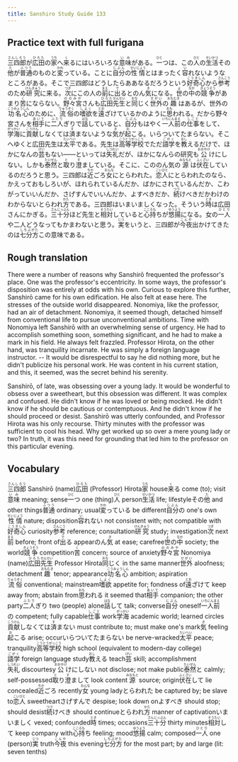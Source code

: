 ```yaml
---
title: Sanshiro Study Guide 133
---
```


## Practice text with full furigana

<p>
<ruby><rb>三四郎</rb><rt>さんしろう</rt></ruby>が<ruby><rb>広田</rb><rt>ひろた</rt></ruby>の<ruby><rb>家</rb><rt>うち</rt></ruby>へ<ruby><rb>来</rb><rt>く</rt></ruby>るにはいろいろな<ruby><rb>意味</rb><rt>いみ</rt></ruby>がある。<ruby><rb>一</rb><rt>ひと</rt></ruby>つは、この<ruby><rb>人</rb><rt>ひと</rt></ruby>の<ruby><rb>生活</rb><rt>せいかつ</rt></ruby>その<ruby><rb>他</rb><rt>た</rt></ruby>が<ruby><rb>普通</rb><rt>ふつう</rt></ruby>のものと<ruby><rb>変</rb><rt>かわ</rt></ruby>っている。ことに<ruby><rb>自分</rb><rt>じぶん</rt></ruby>の<ruby><rb>性情</rb><rt>せいじょう</rt></ruby>とはまったく<ruby><rb>容</rb><rt>い</rt></ruby>れないようなところがある。そこで三四郎はどうしたらああなるだろうという<ruby><rb>好奇心</rb><rt>こうきしん</rt></ruby>から<ruby><rb>参考</rb><rt>さんこう</rt></ruby>のため<ruby><rb>研究</rb><rt>けんきゅう</rt></ruby>に来る。<ruby><rb>次</rb><rt>つぎ</rt></ruby>にこの人の<ruby><rb>前</rb><rt>まえ</rt></ruby>に<ruby><rb>出</rb><rt>で</rt></ruby>るとのん<ruby><rb>気</rb><rt>き</rt></ruby>になる。<ruby><rb>世</rb><rt>よ</rt></ruby>の<ruby><rb>中</rb><rt>なか</rt></ruby>の<ruby><rb>競争</rb><rt>きょうそう</rt></ruby>があまり<ruby><rb>苦</rb><rt>く</rt></ruby>にならない。<ruby><rb>野々宮</rb><rt>ののみや</rt></ruby>さんも<ruby><rb>広田</rb><rt>ひろた</rt></ruby><ruby><rb>先生</rb><rt>せんせい</rt></ruby>と<ruby><rb>同</rb><rt>おな</rt></ruby>じく<ruby><rb>世外</rb><rt>せがい</rt></ruby>の<ruby><rb>趣</rb><rt>おもむき</rt></ruby>はあるが、世外の<ruby><rb>功名心</rb><rt>こうみょうしん</rt></ruby>のために、<ruby><rb>流俗</rb><rt>りゅうぞく</rt></ruby>の<ruby><rb>嗜欲</rb><rt>しよく</rt></ruby>を<ruby><rb>遠</rb><rt>とお</rt></ruby>ざけているかのように<ruby><rb>思</rb><rt>おも</rt></ruby>われる。だから野々宮さんを<ruby><rb>相手</rb><rt>あいて</rt></ruby>に<ruby><rb>二人</rb><rt>ふたり</rt></ruby>ぎりで<ruby><rb>話</rb><rt>はな</rt></ruby>していると、<ruby><rb>自分</rb><rt>じぶん</rt></ruby>もはやく<ruby><rb>一人前</rb><rt>いちにんまえ</rt></ruby>の<ruby><rb>仕事</rb><rt>しごと</rt></ruby>をして、<ruby><rb>学海</rb><rt>がっかい</rt></ruby>に<ruby><rb>貢献</rb><rt>こうけん</rt></ruby>しなくては<ruby><rb>済</rb><rt>す</rt></ruby>まないような<ruby><rb>気</rb><rt>き</rt></ruby>が<ruby><rb>起</rb><rt>お</rt></ruby>こる。いらついてたまらない。そこへゆくと広田先生は<ruby><rb>太平</rb><rt>たいへい</rt></ruby>である。先生は<ruby><rb>高等学校</rb><rt>こうとうがっこう</rt></ruby>でただ<ruby><rb>語学</rb><rt>ごがく</rt></ruby>を<ruby><rb>教</rb><rt>おし</rt></ruby>えるだけで、ほかになんの<ruby><rb>芸</rb><rt>げい</rt></ruby>もない――といっては<ruby><rb>失礼</rb><rt>しつれい</rt></ruby>だが、ほかになんらの研究も<ruby><rb>公</rb><rt>おおやけ</rt></ruby>けにしない。しかも<ruby><rb>泰然</rb><rt>たいぜん</rt></ruby>と<ruby><rb>取</rb><rt>と</rt></ruby>り<ruby><rb>澄</rb><rt>す</rt></ruby>ましている。そこに、こののん気の<ruby><rb>源</rb><rt>みなもと</rt></ruby>は<ruby><rb>伏在</rb><rt>ふくざい</rt></ruby>しているのだろうと思う。三四郎は<ruby><rb>近</rb><rt>ちか</rt></ruby>ごろ<ruby><rb>女</rb><rt>おんな</rt></ruby>にとらわれた。<ruby><rb>恋人</rb><rt>こいびと</rt></ruby>にとらわれたのなら、かえっておもしろいが、ほれられているんだか、ばかにされているんだか、こわがっていいんだか、さげすんでいいんだか、よすべきだか、<ruby><rb>続</rb><rt>つづ</rt></ruby>けべきだかわけのわからないとらわれ<ruby><rb>方</rb><rt>かた</rt></ruby>である。三四郎はいまいましくなった。そういう<ruby><rb>時</rb><rt>とき</rt></ruby>は広田さんにかぎる。<ruby><rb>三十分</rb><rt>さんじっぷん</rt></ruby>ほど先生と<ruby><rb>相対</rb><rt>そうたい</rt></ruby>していると<ruby><rb>心持</rb><rt>こころも</rt></ruby>ちが<ruby><rb>悠揚</rb><rt>ゆうよう</rt></ruby>になる。女の<ruby><rb>一人</rb><rt>ひとり</rt></ruby>や二人どうなってもかまわないと思う。<ruby><rb>実</rb><rt>じつ</rt></ruby>をいうと、三四郎が<ruby><rb>今夜</rb><rt>こんや</rt></ruby>出かけてきたのは<ruby><rb>七分方</rb><rt>しちぶがた</rt></ruby>この意味である。
</p>


## Rough translation

There were a number of reasons why Sanshirō frequented the professor's place. One was the professor's eccentricity. In some ways, the professor's disposition was entirely at odds with his own. Curious to explore this further, Sanshirō came for his own edification. He also felt at ease here. The stresses of the outside world disappeared. Nonomiya, like the professor, had an air of detachment. Nonomiya, it seemed though, detached himself from conventional life to pursue unconventional ambitions. Time with Nonomiya left Sanshirō with an overwhelming sense of urgency. He had to accomplish something soon, something significant, and he had to make a mark in his field. He always felt frazzled. Professor Hirota, on the other hand, was tranquility incarnate. He was simply a foreign language instructor. -- It would be disrespectful to say he did nothing more, but he didn't publicize his personal work. He was content in his current station, and this, it seemed, was the secret behind his serenity.

Sanshirō, of late, was obsessing over a young lady. It would be wonderful to obsess over a sweetheart, but this obsession was different. It was complex and confused. He didn't know if he was loved or being mocked. He didn't know if he should be cautious or contemptuous. And he didn't know if he should proceed or desist. Sanshirō was utterly confounded, and Professor Hirota was his only recourse. Thirty minutes with the professor was sufficient to cool his head. Why get worked up so over a mere young lady or two? In truth, it was this need for grounding that led him to the professor on this particular evening.     


## Vocabulary

<p>
<span class="vocabstudy"><ruby><rb>三四郎</rb><rt>さんしろう</rt></ruby>&nbsp;Sanshirō (name)</span><span class="vocabstudy"><ruby><rb>広田</rb><rt>ひろた</rt></ruby>&nbsp;(Professor) Hirota</span><span class="vocabstudy"><ruby><rb>家</rb><rt>うち</rt></ruby>&nbsp;house</span><span class="vocabstudy"><ruby><rb>来</rb><rt>く</rt></ruby>る&nbsp;come (to); visit</span><span class="vocabstudy"><ruby><rb>意味</rb><rt>いみ</rt></ruby>&nbsp;meaning; sense</span><span class="vocabstudy"><ruby><rb>一</rb><rt>ひと</rt></ruby>つ&nbsp;one (thing)</span><span class="vocabstudy"><ruby><rb>人</rb><rt>ひと</rt></ruby>&nbsp;person</span><span class="vocabstudy"><ruby><rb>生活</rb><rt>せいかつ</rt></ruby>&nbsp;life; lifestyle</span><span class="vocabstudy">その<ruby><rb>他</rb><rt>た</rt></ruby>&nbsp;and other things</span><span class="vocabstudy"><ruby><rb>普通</rb><rt>ふつう</rt></ruby>&nbsp;ordinary; usual</span><span class="vocabstudy"><ruby><rb>変</rb><rt>かわ</rt></ruby>っている&nbsp;be different</span><span class="vocabstudy"><ruby><rb>自分</rb><rt>じぶん</rt></ruby>の&nbsp;one's own</span><span class="vocabstudy"><ruby><rb>性情</rb><rt>せいじょう</rt></ruby>&nbsp;nature; disposition</span><span class="vocabstudy"><ruby><rb>容</rb><rt>い</rt></ruby>れない&nbsp;not consistent with; not compatible with</span><span class="vocabstudy"><ruby><rb>好奇心</rb><rt>こうきしん</rt></ruby>&nbsp;curiosity</span><span class="vocabstudy"><ruby><rb>参考</rb><rt>さんこう</rt></ruby>&nbsp;reference; consultation</span><span class="vocabstudy"><ruby><rb>研究</rb><rt>けんきゅう</rt></ruby>&nbsp;study; investigation</span><span class="vocabstudy"><ruby><rb>次</rb><rt>つぎ</rt></ruby>&nbsp;next</span><span class="vocabstudy"><ruby><rb>前</rb><rt>まえ</rt></ruby>&nbsp;before; front of</span><span class="vocabstudy"><ruby><rb>出</rb><rt>で</rt></ruby>る&nbsp;appear</span><span class="vocabstudy">のん<ruby><rb>気</rb><rt>き</rt></ruby>&nbsp;at ease; carefree</span><span class="vocabstudy"><ruby><rb>世</rb><rt>よ</rt></ruby>の<ruby><rb>中</rb><rt>なか</rt></ruby>&nbsp;society; the world</span><span class="vocabstudy"><ruby><rb>競争</rb><rt>きょうそう</rt></ruby>&nbsp;competition</span><span class="vocabstudy"><ruby><rb>苦</rb><rt>く</rt></ruby>&nbsp;concern; source of anxiety</span><span class="vocabstudy"><ruby><rb>野々宮</rb><rt>ののみや</rt></ruby>&nbsp;Nonomiya (name)</span><span class="vocabstudy"><ruby><rb>広田</rb><rt>ひろた</rt></ruby><ruby><rb>先生</rb><rt>せんせい</rt></ruby>&nbsp;Professor Hirota</span><span class="vocabstudy"><ruby><rb>同</rb><rt>おな</rt></ruby>じく&nbsp;in the same manner</span><span class="vocabstudy"><ruby><rb>世外</rb><rt>せがい</rt></ruby>&nbsp;aloofness; detachment</span><span class="vocabstudy"><ruby><rb>趣</rb><rt>おもむき</rt></ruby>&nbsp;tenor; appearance</span><span class="vocabstudy"><ruby><rb>功名心</rb><rt>こうみょうしん</rt></ruby>&nbsp;ambition; aspiration</span><span class="vocabstudy"><ruby><rb>流俗</rb><rt>りゅうぞく</rt></ruby>&nbsp;conventional; mainstream</span><span class="vocabstudy"><ruby><rb>嗜欲</rb><rt>しよく</rt></ruby>&nbsp;appetite for; fondness of</span><span class="vocabstudy"><ruby><rb>遠</rb><rt>とお</rt></ruby>ざけて&nbsp;keep away from; abstain from</span><span class="vocabstudy"><ruby><rb>思</rb><rt>おも</rt></ruby>われる&nbsp;it seemed that</span><span class="vocabstudy"><ruby><rb>相手</rb><rt>あいて</rt></ruby>&nbsp;companion; the other party</span><span class="vocabstudy"><ruby><rb>二人</rb><rt>ふたり</rt></ruby>ぎり&nbsp;two (people) alone</span><span class="vocabstudy"><ruby><rb>話</rb><rt>はな</rt></ruby>して&nbsp;talk; converse</span><span class="vocabstudy"><ruby><rb>自分</rb><rt>じぶん</rt></ruby>&nbsp;oneself</span><span class="vocabstudy"><ruby><rb>一人前</rb><rt>いちにんまえ</rt></ruby>の&nbsp;competent; fully capable</span><span class="vocabstudy"><ruby><rb>仕事</rb><rt>しごと</rt></ruby>&nbsp;work</span><span class="vocabstudy"><ruby><rb>学海</rb><rt>がっかい</rt></ruby>&nbsp;academic world; learned circles</span><span class="vocabstudy"><ruby><rb>貢献</rb><rt>こうけん</rt></ruby>しなくては<ruby><rb>済</rb><rt>す</rt></ruby>まない&nbsp;must contribute to; must make one's mark</span><span class="vocabstudy"><ruby><rb>気</rb><rt>き</rt></ruby>&nbsp;feeling</span><span class="vocabstudy"><ruby><rb>起</rb><rt>お</rt></ruby>こる&nbsp;arise; occur</span><span class="vocabstudy">いらついてたまらない&nbsp;be nerve-wracked</span><span class="vocabstudy"><ruby><rb>太平</rb><rt>たいへい</rt></ruby>&nbsp;peace; tranquility</span><span class="vocabstudy"><ruby><rb>高等学校</rb><rt>こうとうがっこう</rt></ruby>&nbsp;high school (equivalent to modern-day college)</span><span class="vocabstudy"><ruby><rb>語学</rb><rt>ごがく</rt></ruby>&nbsp;foreign language study</span><span class="vocabstudy"><ruby><rb>教</rb><rt>おし</rt></ruby>える&nbsp;teach</span><span class="vocabstudy"><ruby><rb>芸</rb><rt>げい</rt></ruby>&nbsp;skill; accomplishment</span><span class="vocabstudy"><ruby><rb>失礼</rb><rt>しつれい</rt></ruby>&nbsp;discourtesy</span><span class="vocabstudy"><ruby><rb>公</rb><rt>おおやけ</rt></ruby>けにしない&nbsp;not disclose; not make public</span><span class="vocabstudy"><ruby><rb>泰然</rb><rt>たいぜん</rt></ruby>と&nbsp;calmly; self-possessed</span><span class="vocabstudy"><ruby><rb>取</rb><rt>と</rt></ruby>り<ruby><rb>澄</rb><rt>す</rt></ruby>まして&nbsp;look content</span><span class="vocabstudy"><ruby><rb>源</rb><rt>みなもと</rt></ruby>&nbsp;source; origin</span><span class="vocabstudy"><ruby><rb>伏在</rb><rt>ふくざい</rt></ruby>して&nbsp;lie concealed</span><span class="vocabstudy"><ruby><rb>近</rb><rt>ちか</rt></ruby>ごろ&nbsp;recently</span><span class="vocabstudy"><ruby><rb>女</rb><rt>おんな</rt></ruby>&nbsp;young lady</span><span class="vocabstudy">とらわれた&nbsp;be captured by; be slave to</span><span class="vocabstudy"><ruby><rb>恋人</rb><rt>こいびと</rt></ruby>&nbsp;sweetheart</span><span class="vocabstudy">さげすんで&nbsp;despise; look down on</span><span class="vocabstudy">よすべき&nbsp;should stop; should desist</span><span class="vocabstudy"><ruby><rb>続</rb><rt>つづ</rt></ruby>けべき&nbsp;should continue</span><span class="vocabstudy">とらわれ<ruby><rb>方</rb><rt>かた</rt></ruby>&nbsp;manner of captivation</span><span class="vocabstudy">いまいましく&nbsp;vexed; confounded</span><span class="vocabstudy"><ruby><rb>時</rb><rt>とき</rt></ruby>&nbsp;times; occasions</span><span class="vocabstudy"><ruby><rb>三十分</rb><rt>さんじっぷん</rt></ruby>&nbsp;thirty minutes</span><span class="vocabstudy"><ruby><rb>相対</rb><rt>そうたい</rt></ruby>して&nbsp;keep company with</span><span class="vocabstudy"><ruby><rb>心持</rb><rt>こころも</rt></ruby>ち&nbsp;feeling; mood</span><span class="vocabstudy"><ruby><rb>悠揚</rb><rt>ゆうよう</rt></ruby>&nbsp;calm; composed</span><span class="vocabstudy"><ruby><rb>一人</rb><rt>ひとり</rt></ruby>&nbsp;one (person)</span><span class="vocabstudy"><ruby><rb>実</rb><rt>じつ</rt></ruby>&nbsp;truth</span><span class="vocabstudy"><ruby><rb>今夜</rb><rt>こんや</rt></ruby>&nbsp;this evening</span><span class="vocabstudy"><ruby><rb>七分方</rb><rt>しちぶがた</rt></ruby>&nbsp;for the most part; by and large (lit: seven tenths)</span>
</p>
